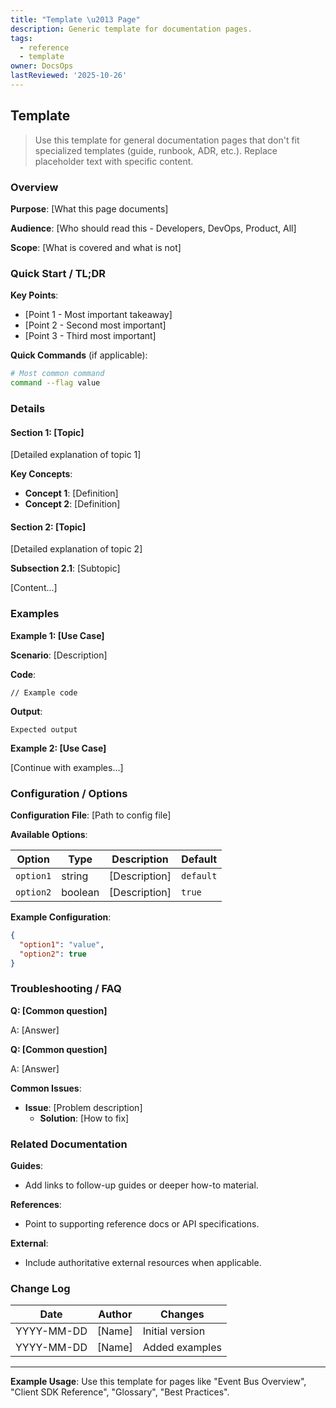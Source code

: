 ```yaml
---
title: "Template \u2013 Page"
description: Generic template for documentation pages.
tags:
  - reference
  - template
owner: DocsOps
lastReviewed: '2025-10-26'
---
```

## Template

> Use this template for general documentation pages that don't fit specialized templates (guide, runbook, ADR, etc.). Replace placeholder text with specific content.

### Overview

**Purpose**: [What this page documents]

**Audience**: [Who should read this - Developers, DevOps, Product, All]

**Scope**: [What is covered and what is not]

### Quick Start / TL;DR

**Key Points**:
- [Point 1 - Most important takeaway]
- [Point 2 - Second most important]
- [Point 3 - Third most important]

**Quick Commands** (if applicable):
```bash
# Most common command
command --flag value
```

### Details

#### Section 1: [Topic]

[Detailed explanation of topic 1]

**Key Concepts**:
- **Concept 1**: [Definition]
- **Concept 2**: [Definition]

#### Section 2: [Topic]

[Detailed explanation of topic 2]

**Subsection 2.1**: [Subtopic]

[Content...]

### Examples

**Example 1: [Use Case]**

**Scenario**: [Description]

**Code**:
```language
// Example code
```

**Output**:
```
Expected output
```

**Example 2: [Use Case]**

[Continue with examples...]

### Configuration / Options

**Configuration File**: [Path to config file]

**Available Options**:

| Option | Type | Description | Default |
|--------|------|-------------|----------|
| `option1` | string | [Description] | `default` |
| `option2` | boolean | [Description] | `true` |

**Example Configuration**:
```json
{
  "option1": "value",
  "option2": true
}
```

### Troubleshooting / FAQ

**Q: [Common question]**

A: [Answer]

**Q: [Common question]**

A: [Answer]

**Common Issues**:
- **Issue**: [Problem description]
  - **Solution**: [How to fix]

### Related Documentation

**Guides**:
- Add links to follow-up guides or deeper how-to material.

**References**:
- Point to supporting reference docs or API specifications.

**External**:
- Include authoritative external resources when applicable.

### Change Log

| Date | Author | Changes |
|------|--------|----------|
| YYYY-MM-DD | [Name] | Initial version |
| YYYY-MM-DD | [Name] | Added examples |

---

**Example Usage**: Use this template for pages like "Event Bus Overview", "Client SDK Reference", "Glossary", "Best Practices".
